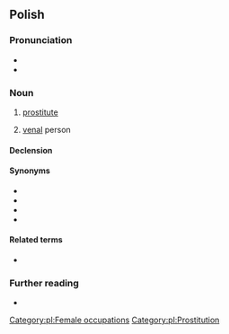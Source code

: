 {{also|prostitutka|prostytutką|проститутка}}
==Polish==

===Pronunciation===
* {{pl-IPA}}
* {{audio|Pl-prostytutka.ogg|Audio|lang=pl}}

===Noun===
{{pl-noun|f}}

# [[prostitute]]
# {{lb|pl|colloquial|derogatory|figuratively}} [[venal]] person

====Declension====
{{pl-decl-noun-f}}

====Synonyms====
* {{l|pl|dziwka}}
* {{l|pl|kurwa}}
* {{l|pl|ladacznica}}
* {{l|pl|lafirynda}}

====Related terms====
* {{l|pl|prostytucja}}

===Further reading===
* {{R:PWN}}

[[Category:pl:Female occupations]]
[[Category:pl:Prostitution]]